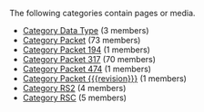 <!-- DO NOT EDIT THIS FILE, CODE AUTOMATICALLY GENERATED BY category.sh -->
The following categories contain pages or media.
* [[Category Data Type]] (3 members)
* [[Category Packet]] (73 members)
* [[Category Packet 194]] (1 members)
* [[Category Packet 317]] (70 members)
* [[Category Packet 474]] (1 members)
* [[Category Packet {{{revision}}}]] (1 members)
* [[Category RS2]] (4 members)
* [[Category RSC]] (5 members)
